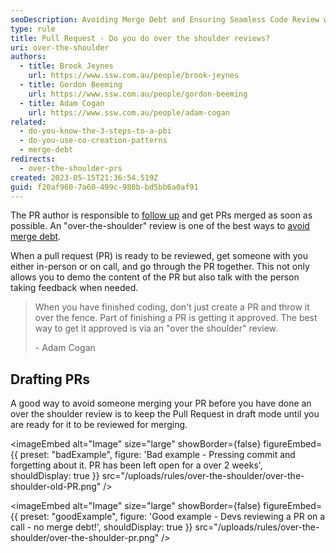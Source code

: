 ```yaml
---
seoDescription: Avoiding Merge Debt and Ensuring Seamless Code Review with Over-the-Shoulder Reviews
type: rule
title: Pull Request - Do you do over the shoulder reviews?
uri: over-the-shoulder
authors:
  - title: Brook Jeynes
    url: https://www.ssw.com.au/people/brook-jeynes
  - title: Gordon Beeming
    url: https://www.ssw.com.au/people/gordon-beeming
  - title: Adam Cogan
    url: https://www.ssw.com.au/people/adam-cogan
related:
  - do-you-know-the-3-steps-to-a-pbi
  - do-you-use-co-creation-patterns
  - merge-debt
redirects:
  - over-the-shoulder-prs
created: 2023-05-15T21:36:54.519Z
guid: f20af960-7a60-499c-980b-bd5bb6a0af91
---
```


The PR author is responsible to [follow up](/tofu) and get PRs merged as soon as possible. An "over-the-shoulder" review is one of the best ways to [avoid merge debt](/merge-debt).

When a pull request (PR) is ready to be reviewed, get someone with you either in-person or on call, and go through the PR together. This not only allows you to demo the content of the PR but also talk with the person taking feedback when needed.
> When you have finished coding, don't just create a PR and throw it over the fence. Part of finishing a PR is getting it approved.
> The best way to get it approved is via an "over the shoulder" review.
>
> \- Adam Cogan

## Drafting PRs

A good way to avoid someone merging your PR before you have done an over the shoulder review is to keep the Pull Request in draft mode until you are ready for it to be reviewed for merging.

<imageEmbed
  alt="Image"
  size="large"
  showBorder={false}
  figureEmbed={{
    preset: "badExample",
    figure: 'Bad example - Pressing commit and forgetting about it. PR has been left open for a over 2 weeks',
    shouldDisplay: true
  }}
  src="/uploads/rules/over-the-shoulder/over-the-shoulder-old-PR.png"
/>

<imageEmbed
  alt="Image"
  size="large"
  showBorder={false}
  figureEmbed={{
    preset: "goodExample",
    figure: 'Good example - Devs reviewing a PR on a call - no merge debt!',
    shouldDisplay: true
  }}
  src="/uploads/rules/over-the-shoulder/over-the-shoulder-pr.png"
/>